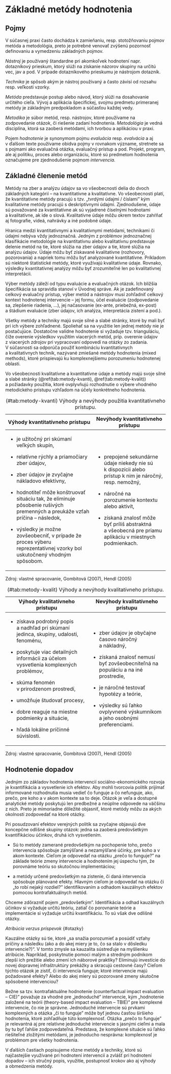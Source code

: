 # Základné metódy hodnotenia

## Pojmy

V súčasnej praxi často dochádza k zamieňaniu, resp. stotožňovaniu pojmov metóda a metodológia, preto je potrebné venovať zvýšenú pozornosť definovaniu a vymedzeniu základných pojmov.

*Nástroj* je používaný štandardne pri akomkoľvek hodnotení napr. dotazníkový prieskum, ktorý slúži na získanie názorov skupiny na určitú vec, jav a pod. V prípade dotazníkového prieskumu je nástrojom dotazník.

*Technika* je spôsob akým je nástroj používaný a často závisí od rozsahu resp. veľkosti vzorky.

*Metóda* predstavuje postup alebo návod, ktorý slúži na dosahovanie určitého cieľa. Vývoj a aplikácia špecifickej, svojmu predmetu primeranej metódy je základným predpokladom a súčasťou každej vedy.

*Metodika* je súbor metód, resp. nástrojov, ktoré používame na zodpovedanie otázok, či riešenie zadaní hodnotenia. *Metodológia* je vedná disciplína, ktorá sa zaoberá metódami, ich tvorbou a aplikáciou v praxi.

Pojem *hodnotenie* je synonymom pojmu *evaluácia* resp. *evalvácia* a aj v ďalšom texte používame obidva pojmy v rovnakom význame, stretnete sa s pojmami ako evaluačná otázka, evaluačný prístup a pod. Projekt, program, ale aj politiku, proces alebo organizáciu, ktoré sú predmetom hodnotenia označujeme pre zjednodušenie pojmom *intervencia.*

## Základné členenie metód

Metódy na zber a analýzu údajov sa vo všeobecnosti delia do dvoch základných kategórií -- na kvantitatívne a kvalitatívne. Vo všeobecnosti platí, že kvantitatívne metódy pracujú s tzv. „tvrdými údajmi / číslami" kým kvalitatívne metódy pracujú s deskriptívnymi údajmi. Zjednodušene, údaje sú považované za kvantitatívne ak sú vyjadrené číselnými hodnotami a kvalitatívne, ak ide o slová. Kvalitatívne údaje môžu okrem textov zahŕňať aj fotografie, videá, nahrávky a iné podobné údaje.

Hranica medzi kvantitatívnymi a kvalitatívnymi metódami, technikami či údajmi nebýva vždy jednoznačná. Jedným z problémov jednoznačnej klasifikácie metodológie na kvantitatívnu alebo kvalitatívnu predstavuje delenie metód na tie, ktoré slúžia na zber údajov a tie, ktoré slúžia na analýzu údajov. Údaje môžu byť získavané kvalitatívne (rozhovory, pozorovania) a napriek tomu môžu byť analyzované kvantitatívne. Príkladom sú niektoré štatistické metódy, ktoré využívajú kvalitatívne údaje. Rovnako, výsledky kvantitatívnej analýzy môžu byť zrozumiteľné len po kvalitatívnej interpretácii.

Výber metódy záleží od typu evaluácie a evaluačných otázok. Ich bližšia špecifikácia sa spravidla stanoví v Úvodnej správe. Ak je zadefinovaný celkový evaluačný prístup, výber metód a nástrojov musí zohľadniť celkový kontext hodnotenej intervencie -- jej formu, účel evaluácie (zodpovedanie sa, zlepšenie riadenia, \...), jej načasovanie (ex-ante, priebežná, ex-post) a štádium evaluácie (zber údajov, ich analýza, interpretácia zistení a pod.).

Všetky metódy a techniky majú svoje silné a slabé stránky, ktoré by mali byť pri ich výbere zohľadnené. Spoliehať sa na využitie len jednej metódy nie je postačujúce. Dostatočne valídne hodnotenie si vyžaduje tzv. trianguláciu, čiže overenie výsledkov využitím viacerých metód, príp. overenie údajov z viacerých zdrojov pri vypracovaní odpovedí na otázky zo zadania. V súčasnosti sa odporúča použiť kombináciu kvantitatívnych a kvalitatívnych techník, nazývané zmiešané metódy hodnotenia (mixed methods), ktoré prispievajú ku komplexnejšiemu porozumeniu hodnotenej oblasti.

Vo všeobecnosti kvalitatívne a kvantitatívne údaje a metódy majú svoje silné a slabé stránky (\@ref(tab:metody-kvanti), \@ref(tab:metody-kvalit)) a požiadavky použitia, ktoré ovplyvňujú rozhodnutie o výbere vhodného metodického prístupu vzhľadom na účely konkrétneho hodnotenia.

+--------------------------------------------------------------------------------------------------------------------------------+-----------------------------------------------------------------------------------------------------------+
| Výhody kvantitatívneho prístupu                                                                                                | Nevýhody kvantitatívneho prístupu                                                                         |
+================================================================================================================================+===========================================================================================================+
| -   je užitočný pri skúmaní veľkých skupín,                                                                                    | -   prepojené sekundárne údaje niekedy nie sú k dispozícii alebo prístup k nim je náročný, resp. nemožný, |
|                                                                                                                                |                                                                                                           |
| -   relatívne rýchly a priamočiary zber údajov,                                                                                | -   náročné na porozumenie kontextu alebo aktivít,                                                        |
|                                                                                                                                |                                                                                                           |
| -   zber údajov je zvyčajne nákladovo efektívny,                                                                               | -   získaná znalosť môže byť príliš abstraktná a všeobecná pre priamu aplikáciu v miestnych podmienkach.  |
|                                                                                                                                |                                                                                                           |
| -   hodnotiteľ môže konštruovať situáciu tak, že eliminuje pôsobenie rušivých premenných a preukáže vzťah príčina -- následok, |                                                                                                           |
|                                                                                                                                |                                                                                                           |
| -   výsledky je možne zovšeobecniť, v prípade že proces výberu reprezentatívnej vzorky bol uskutočnený vhodným spôsobom.       |                                                                                                           |
+--------------------------------------------------------------------------------------------------------------------------------+-----------------------------------------------------------------------------------------------------------+

: (\#tab:metody-kvanti) Výhody a nevýhody použitia kvantitatívneho prístupu.

Zdroj: vlastné spracovanie, Gombitová (2007), Hendl (2005)

+----------------------------------------------------------------------------------------+-----------------------------------------------------------------------------------+
| Výhody kvalitatívneho prístupu                                                         | Nevýhody kvalitatívneho prístupu                                                  |
+========================================================================================+===================================================================================+
| -   získava podrobný popis a nadhľad pri skúmaní jedinca, skupiny, udalosti, fenoménu, | -   zber údajov je obyčajne časovo náročný a nákladný,                            |
|                                                                                        |                                                                                   |
| -   poskytuje viac detailných informácii za účelom vysvetlenia komplexných problémov,  | -   získaná znalosť nemusí byť zovšeobecniteľná na populáciu a na iné prostredie, |
|                                                                                        |                                                                                   |
| -   skúma fenomén v prirodzenom prostredí,                                             | -   je náročné testovať hypotézy a teórie,                                        |
|                                                                                        |                                                                                   |
| -   umožňuje študovať procesy,                                                         | -   výsledky sú ľahko ovplyvnené výskumníkom a jeho osobnými preferenciami.       |
|                                                                                        |                                                                                   |
| -   dobre reaguje na miestne podmienky a situácie,                                     |                                                                                   |
|                                                                                        |                                                                                   |
| -   hľadá lokálne príčinné súvislosti.                                                 |                                                                                   |
+----------------------------------------------------------------------------------------+-----------------------------------------------------------------------------------+

: (\#tab:metody-kvalit) Výhody a nevýhody kvalitatívneho prístupu.

Zdroj: vlastné spracovanie, Gombitová (2007), Hendl (2005)

## Hodnotenie dopadov {#hodnotenie-dopadov}

Jedným zo základov hodnotenia intervencií sociálno-ekonomického rozvoja
je kvantifikácia a vysvetlenie ich efektov. Aby mohli tvorcovia politík
prijímať informované rozhodnutia musia vedieť čo funguje a čo nefunguje,
ako, prečo, pre koho a v akom kontexte sa to deje. Otázok je veľa a
dostupné analytické metódy poskytujú len predbežné a neúplne odpovede na
väčšinu z nich. Preto je mimoriadne dôležité objasniť, ktoré metódy môžu
za akých okolností zodpovedať na ktoré otázky.

Pri posudzovaní efektov verejných politík sa zvyčajne objavujú dve
koncepčne odlišné skupiny otázok: jedna sa zaoberá predovšetkým
kvantifikáciou účinkov, druhá ich vysvetlením.

-   Sú to metódy zamerané predovšetkým na pochopenie toho, prečo
    intervencia spôsobuje zamýšľané a nezamýšľané účinky, pre koho a v
    akom kontexte. Cieľom je odpovedať na otázku „prečo to funguje?" na
    základe teórie zmeny intervencie a hodnotením jej úspechu tým, že
    porovnáme teóriu so skutočnou implementáciou;

-   a metódy určené predovšetkým na zistenie, či daná intervencia
    spôsobuje plánované efekty. Hlavným cieľom je odpovedať na otázku či
    „to robí nejaký rozdiel?" identifikovaním a odhadom kauzálnych
    efektov pomocou kontrafaktuálnych metód.

Chceme zdôrazniť pojem „predovšetkým". Identifikácia a odhad kauzálnych
účinkov si vyžaduje určitú teóriu, zatiaľ čo porovnanie teórie a
implementácie si vyžaduje určitú kvantifikáciu. To sú však dve odlišné
otázky.

*Atribúcia verzus príspevok* {#otazky}

Kauzálne otázky sú tie, ktoré „sa snažia porozumieť a posúdiť vzťahy
príčiny a následku (ako a do akej miery je to, čo sa stalo v dôsledku
intervencie?)". V tomto zmysle sa kauzalita sústreďuje na myšlienku
atribúcie. Napríklad, poskytnutie pomoci malým a stredným podnikom
zlepší ich prežitie alebo zmení ich náborové praktiky? Eliminujú
investície do novej dopravnej infraštruktúry prekážky a skracujú
cestovné časy? Cieľom týchto otázok je zistiť, či intervencia funguje;
ktoré intervencie majú požadované efekty? Alebo do akej miery sú
pozorované zmeny skutočne spôsobené intervenciou?

Bežne sa tzv. kontrafaktuálne hodnotenie (counterfactual impact
evaluation -- CIE)" považuje za vhodné pre „jednoduché" intervencie, kým
„hodnotenie založené na teórii (theory-based impact evaluation -- TBIE)"
pre komplexné intervencie, čo nie je správne. Jednoduché intervencie
sú prvkami komplexných a otázka „či to funguje" môže byť jednou
časťou širšieho hodnotenia, ktoré zohľadňuje túto komplexnosť. Otázka
„prečo to funguje" je relevantná aj pre relatívne jednoduché intervencie
s jasnými cieľmi a mala by tu byť ľahšie zodpovedateľná. Predstava, že
komplexné situácie sú ľahko riešiteľné zložitými metódami, je jednoducho
nesprávna: komplexnosť je problémom pre všetky hodnotenia.

V ďalších častiach popisujeme rôzne metódy a techniky, ktoré sú najčastejšie využívané pri hodnotení intervencií a zvlášť pri hodnotení dopadov -- ich stručný popis, využitie, postupnosť krokov ako aj výhody a obmedzenia metódy.


